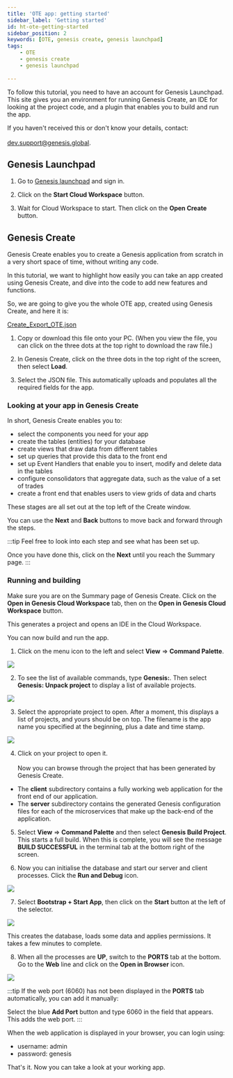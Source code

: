 ```yaml
---
title: 'OTE app: getting started'
sidebar_label: 'Getting started'
id: ht-ote-getting-started
sidebar_position: 2
keywords: [OTE, genesis create, genesis launchpad]
tags:
    - OTE
    - genesis create
    - genesis launchpad
 
---
```




To follow this tutorial, you need to have an account for Genesis Launchpad. This site gives you an environment for running Genesis Create, an IDE for looking at the project code, and a plugin that enables you to build and run the app.

If you haven't received this or don't know your details, contact:<br></br> dev.support@genesis.global.

## Genesis Launchpad

1. Go to [Genesis launchpad](https://launchpad.genesis.global/) and sign in.

2. Click on the **Start Cloud Workspace** button. 

3. Wait for Cloud Workspace to start. Then click on the **Open Create** button.

## Genesis Create

Genesis Create enables you to create a Genesis application from scratch in a very short space of time, without writing any code.

In this tutorial, we want to highlight how easily you can take an app created using Genesis Create, and dive into the code to add new features and functions.

So, we are going to give you the whole OTE app, created using Genesis Create, and here it is:

[Create_Export_OTE.json](https://github.com/genesiscommunitysuccess/ote-app/blob/master/Data/OTE-Create-Export.json)

1. Copy or download this file onto your PC. (When you view the file, you can click on the three dots at the top right to download the raw file.)

2. In Genesis Create, click on the three dots in the top right of the screen, then select **Load**.

3. Select the JSON file. This automatically uploads and populates all the required fields for the app.

### Looking at your app in Genesis Create
In short, Genesis Create enables you to:

- select the components you need for your app
- create the tables (entities) for your database
- create views that draw data from different tables
- set up queries that provide this data to the front end
- set up Event Handlers that enable you to insert, modify and delete data in the tables
- configure consolidators that aggregate data, such as the value of a set of trades
- create a front end that enables users to view grids of data and charts

These stages are all set out at the top left of the Create window.

You can use the **Next** and **Back** buttons to move back and forward through the steps.

:::tip 
Feel free to look into each step and see what has been set up.

Once you have done this, click on the **Next** until you reach the Summary page.
:::

### Running and building

Make sure you are on the Summary page of Genesis Create. Click on the **Open in Genesis Cloud Workspace** tab, then on the **Open in Genesis Cloud Workspace** button. 

This generates a project and opens an IDE in the Cloud Workspace.

You can now build and run the app.

1. Click on the menu icon to the left and select **View** => **Command Palette**.  

![](/img/view-palette.png)

2. To see the list of available commands, type **Genesis:**. Then select **Genesis: Unpack project** to display a list of available projects.

![](/img/unpack-project.png)

3. Select the appropriate project to open. After a moment, this displays a list of projects, and yours should be on top. The filename is the app name you specified at the beginning, plus a date and time stamp.

![](/img/select-project.png)

4. Click on your project to open it.<br></br>
Now you can browse through the project that has been generated by Genesis Create.

- The **client** subdirectory contains a fully working web application for the front end of our application.
- The **server** subdirectory contains the generated Genesis configuration files for each of the microservices that make up the back-end of the application.

5. Select **View** => **Command Palette** and then select **Genesis Build Project**. This starts a full build. When this is complete, you will see the message **BUILD SUCCESSFUL** in the terminal tab at the bottom right of the screen.

6. Now you can initialise the database and start our server and client processes. Click the **Run and Debug** icon.  

![](/img/run-debug-icon.png)

7. Select **Bootstrap + Start App**, then click on the **Start** button at the left of the selector.

![](/img/bootstrap-start-app.png)

This creates the database, loads some data and applies permissions. It takes a few minutes to complete. 

8. When all the processes are **UP**, switch to the **PORTS** tab at the bottom. Go to the **Web** line and click on the **Open in Browser** icon.

![](/img/ports-web.png)

:::tip 
If the web port (6060) has not been displayed in the **PORTS** tab automatically, you can add it manually:

Select the blue **Add Port** button and type 6060 in the field that appears. This adds the web port.
:::

When the web application is displayed in your browser, you can login using:

- username: admin
- password: genesis

That's it. Now you can take a look at your working app.
